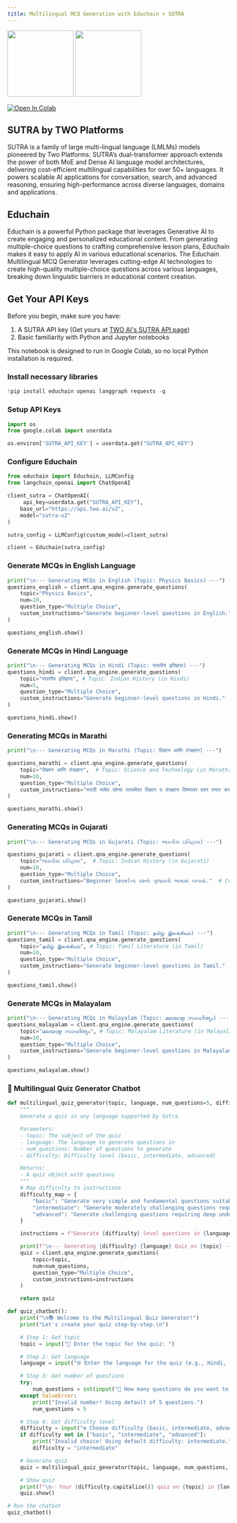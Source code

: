 ```yaml
---
title: Multilingual MCQ Generation with Educhain + SUTRA
---
```


<div style={{ display: "flex", alignItems: "center", gap: "40px" }}>
  <img src="/sutra.png" width="150" />
  <img
    src="https://github.com/Shubhwithai/GRE_Geometry_quiz/blob/main/Group%2042.png?raw=true"
    width="150"
  />
</div>

[![Open In Colab](https://colab.research.google.com/assets/colab-badge.svg)](https://colab.research.google.com/drive/18POcDv67qN0_CJo-_BPr6VE-r5RlXUYC?usp=sharing)

## SUTRA by TWO Platforms

SUTRA is a family of large multi-lingual language (LMLMs) models pioneered by Two Platforms. SUTRA’s dual-transformer approach extends the power of both MoE and Dense AI language model architectures, delivering cost-efficient multilingual capabilities for over 50+ languages. It powers scalable AI applications for conversation, search, and advanced reasoning, ensuring high-performance across diverse languages, domains and applications.

## Educhain

Educhain is a powerful Python package that leverages Generative AI to create engaging and personalized educational content. From generating multiple-choice questions to crafting comprehensive lesson plans, Educhain makes it easy to apply AI in various educational scenarios.
The Educhain Multilingual MCQ Generator leverages cutting-edge AI
technologies to create high-quality multiple-choice questions across
various languages, breaking down linguistic barriers in educational
content creation.

## Get Your API Keys

Before you begin, make sure you have:

1.  A SUTRA API key (Get yours at [TWO AI's SUTRA API
    page](https://www.two.ai/sutra/api))
2.  Basic familiarity with Python and Jupyter notebooks

This notebook is designed to run in Google Colab, so no local Python
installation is required.

### Install necessary libraries

```python
!pip install educhain openai langgraph requests -q
```

### Setup API Keys

```python
import os
from google.colab import userdata

os.environ['SUTRA_API_KEY'] = userdata.get("SUTRA_API_KEY")
```

### Configure Educhain

```python
from educhain import Educhain, LLMConfig
from langchain_openai import ChatOpenAI

client_sutra = ChatOpenAI(
     api_key=userdata.get("SUTRA_API_KEY"),
    base_url="https://api.two.ai/v2",
    model="sutra-v2"
)

sutra_config = LLMConfig(custom_model=client_sutra)

client = Educhain(sutra_config)
```

### Generate MCQs in English Language

```python
print("\n--- Generating MCQs in English (Topic: Physics Basics) ---")
questions_english = client.qna_engine.generate_questions(
    topic="Physics Basics",
    num=10,
    question_type="Multiple Choice",
    custom_instructions="Generate beginner-level questions in English."
)

questions_english.show()
```

### Generate MCQs in Hindi Language

```python
print("\n--- Generating MCQs in Hindi (Topic: भारतीय इतिहास) ---")
questions_hindi = client.qna_engine.generate_questions(
    topic="भारतीय इतिहास", # Topic: Indian History (in Hindi)
    num=5,
    question_type="Multiple Choice",
    custom_instructions="Generate beginner-level questions in Hindi."
)

questions_hindi.show()
```

### Generating MCQs in Marathi

```python
print("\n--- Generating MCQs in Marathi (Topic: विज्ञान आणि तंत्रज्ञान) ---")

questions_marathi = client.qna_engine.generate_questions(
    topic="विज्ञान आणि तंत्रज्ञान",  # Topic: Science and Technology (in Marathi)
    num=10,
    question_type="Multiple Choice",
    custom_instructions="मराठी भाषेत सोप्या पातळीवर विज्ञान व तंत्रज्ञान विषयावर प्रश्न तयार करा."  # Generate beginner-level questions in Marathi on Science & Tech.
)

questions_marathi.show()
```

### Generating MCQs in Gujarati

```python
print("\n--- Generating MCQs in Gujarati (Topic: ભારતીય ઇતિહાસ) ---")

questions_gujarati = client.qna_engine.generate_questions(
    topic="ભારતીય ઇતિહાસ",  # Topic: Indian History (in Gujarati)
    num=10,
    question_type="Multiple Choice",
    custom_instructions="Beginner levelના પ્રશ્નો ગુજરાતી ભાષામાં બનાવો."  # Create beginner-level questions in Gujarati.
)

questions_gujarati.show()
```

### Generate MCQs in Tamil

```python
print("\n--- Generating MCQs in Tamil (Topic: தமிழ் இலக்கியம்) ---")
questions_tamil = client.qna_engine.generate_questions(
    topic="தமிழ் இலக்கியம்", # Topic: Tamil Literature (in Tamil)
    num=10,
    question_type="Multiple Choice",
    custom_instructions="Generate beginner-level questions in Tamil."
)

questions_tamil.show()
```

### Generate MCQs in Malayalam

```python
print("\n--- Generating MCQs in Malayalam (Topic: മലയാള സാഹിത്യം) ---")
questions_malayalam = client.qna_engine.generate_questions(
    topic="മലയാള സാഹിത്യം", # Topic: Malayalam Literature (in Malayalam)
    num=10,
    question_type="Multiple Choice",
    custom_instructions="Generate beginner-level questions in Malayalam."
)

questions_malayalam.show()
```

### 📝 Multilingual Quiz Generator Chatbot

```python
def multilingual_quiz_generator(topic, language, num_questions=5, difficulty="intermediate"):
    """
    Generate a quiz in any language supported by Sutra

    Parameters:
    - topic: The subject of the quiz
    - language: The language to generate questions in
    - num_questions: Number of questions to generate
    - difficulty: Difficulty level (basic, intermediate, advanced)

    Returns:
    - A quiz object with questions
    """
    # Map difficulty to instructions
    difficulty_map = {
        "basic": "Generate very simple and fundamental questions suitable for beginners.",
        "intermediate": "Generate moderately challenging questions requiring good understanding of the topic.",
        "advanced": "Generate challenging questions requiring deep understanding and application of concepts."
    }

    instructions = f"Generate {difficulty} level questions in {language}."

    print(f"\n--- Generating {difficulty} {language} Quiz on {topic} ---")
    quiz = client.qna_engine.generate_questions(
        topic=topic,
        num=num_questions,
        question_type="Multiple Choice",
        custom_instructions=instructions
    )

    return quiz

def quiz_chatbot():
    print("\n📚 Welcome to the Multilingual Quiz Generator!")
    print("Let's create your quiz step-by-step.\n")

    # Step 1: Get topic
    topic = input("🎯 Enter the topic for the quiz: ")

    # Step 2: Get language
    language = input("🌐 Enter the language for the quiz (e.g., Hindi, Tamil, Marathi): ")

    # Step 3: Get number of questions
    try:
        num_questions = int(input("🔢 How many questions do you want to generate? (default is 5): ") or "5")
    except ValueError:
        print("Invalid number! Using default of 5 questions.")
        num_questions = 5

    # Step 4: Get difficulty level
    difficulty = input("⚙️ Choose difficulty (basic, intermediate, advanced): ").lower()
    if difficulty not in ["basic", "intermediate", "advanced"]:
        print("Invalid choice! Using default difficulty: intermediate.")
        difficulty = "intermediate"

    # Generate quiz
    quiz = multilingual_quiz_generator(topic, language, num_questions, difficulty)

    # Show quiz
    print(f"\n✅ Your {difficulty.capitalize()} quiz on {topic} in {language} is ready!")
    quiz.show()

# Run the chatbot
quiz_chatbot()
```
